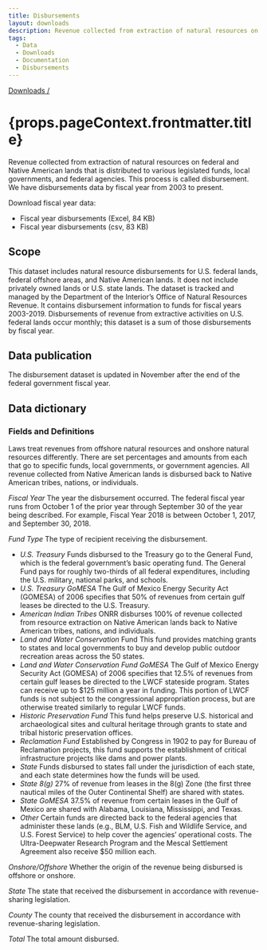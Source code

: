 ```yaml
---
title: Disbursements
layout: downloads
description: Revenue collected from extraction of natural resources on federal and Native American lands that is distributed to various legislated funds, local governments, and federal agencies. This process is called disbursement.
tags:
  - Data
  - Downloads
  - Documentation
  - Disbursements
---
```


[Downloads /](/downloads/)

<h1>{props.pageContext.frontmatter.title}</h1>

Revenue collected from extraction of natural resources on federal and Native American lands that is distributed to various legislated funds, local governments, and federal agencies. This process is called disbursement. We have disbursements data by fiscal year from 2003 to present.

Download fiscal year data:

- <DownloadExcelLink to="/downloads/disbursements/disbursements.xlsx">Fiscal year disbursements (Excel, 84 KB)</DownloadExcelLink>
- <DownloadCsvLink to="/downloads/csv/disbursements/disbursements.csv">Fiscal year disbursements (csv, 83 KB)</DownloadCsvLink>

## Scope

This dataset includes natural resource disbursements for U.S. federal lands, federal offshore areas, and Native American lands. It does not include privately owned lands or U.S. state lands. The dataset is tracked and managed by the Department of the Interior’s Office of Natural Resources Revenue. It contains disbursement information to funds for fiscal years 2003-2019. Disbursements of revenue from extractive activities on U.S. federal lands occur monthly; this dataset is a sum of those disbursements by fiscal year.

## Data publication

The disbursement dataset is updated in November after the end of the federal government fiscal year.

## Data dictionary

### Fields and Definitions
Laws treat revenues from offshore natural resources and onshore natural resources differently. There are set percentages and amounts from each that go to specific funds, local governments, or government agencies. All revenue collected from Native American lands is disbursed back to Native American tribes, nations, or individuals.

_Fiscal Year_ The year the disbursement occurred. The federal fiscal year runs from October 1 of the prior year through September 30 of the year being described. For example, Fiscal Year 2018 is between October 1, 2017,  and September 30, 2018.

_Fund Type_ The type of recipient receiving the disbursement.

* _U.S. Treasury_ Funds disbursed to the Treasury go to the General Fund, which is the federal government’s basic operating fund. The General Fund pays for roughly two-thirds of all federal expenditures, including the U.S. military, national parks, and schools.
* _U.S. Treasury GoMESA_ The Gulf of Mexico Energy Security Act (GOMESA) of 2006 specifies that 50% of revenues from certain gulf leases be directed to the U.S. Treasury.
* _American Indian Tribes_ ONRR disburses 100% of revenue collected from resource extraction on Native American lands back to Native American tribes, nations, and individuals.
* _Land and Water Conservation_ Fund This fund provides matching grants to states and local governments to buy and develop public outdoor recreation areas across the 50 states.
* _Land and Water Conservation Fund GoMESA_ The Gulf of Mexico Energy Security Act (GOMESA) of 2006 specifies that 12.5% of revenues from certain gulf leases be directed to the LWCF stateside program. States can receive up to $125 million a year in funding. This portion of LWCF funds is not subject to the congressional appropriation process, but are otherwise treated similarly to regular LWCF funds.
* _Historic Preservation Fund_ This fund helps preserve U.S. historical and archaeological sites and cultural heritage through grants to state and tribal historic preservation offices.
* _Reclamation Fund_ Established by Congress in 1902 to pay for Bureau of Reclamation projects, this fund supports the establishment of critical infrastructure projects like dams and power plants.
* _State_ Funds disbursed to states fall under the jurisdiction of each state, and each state determines how the funds will be used.
* _State 8(g)_ 27% of revenue from leases in the 8(g) Zone (the first three nautical miles of the Outer Continental Shelf) are shared with states.
* _State GoMESA_ 37.5% of revenue from certain leases in the Gulf of Mexico are shared with Alabama, Louisiana, Mississippi, and Texas.
* _Other_ Certain funds are directed back to the federal agencies that administer these lands (e.g., BLM, U.S. Fish and Wildlife Service, and U.S. Forest Service) to help cover the agencies’ operational costs. The Ultra-Deepwater Research Program and the Mescal Settlement Agreement also receive $50 million each.

_Onshore/Offshore_ Whether the origin of the revenue being disbursed is offshore or onshore.

_State_ The state that received the disbursement in accordance with revenue-sharing legislation.

_County_ The county that received the disbursement in accordance with revenue-sharing legislation.

_Total_ The total amount disbursed.
